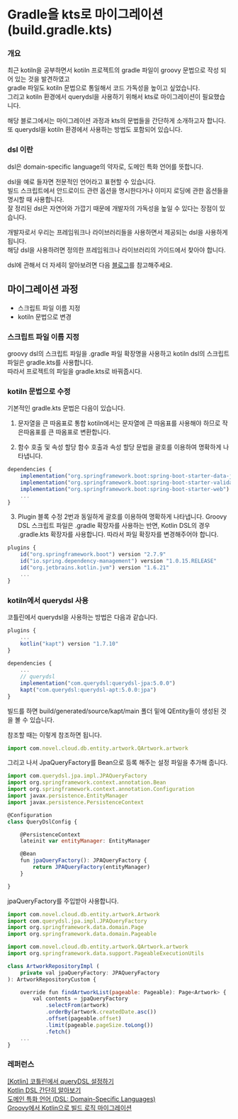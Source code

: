 # Gradle을 kts로 마이그레이션 (build.gradle.kts)

### 개요
최근 kotiln을 공부하면서 kotiln 프로젝트의 gradle 파일이 groovy 문법으로 작성 되어 있는 것을 발견하였고  
gradle 파일도 kotiln 문법으로 통일해서 코드 가독성을 높이고 싶었습니다.  
그리고 kotiln 환경에서 querydsl을 사용하기 위해서 kts로 마이그레이션이 필요했습니다.

해당 블로그에서는 마이그레이션 과정과 kts의 문법들을 간단하게 소개하고자 합니다.  
또 querydsl을 kotiln 환경에서 사용하는 방법도 포함되어 있습니다.

### dsl 이란
dsl은 domain-specific language의 약자로, 도메인 특화 언어를 뜻합니다.  

dsl을 예로 들자면 전문적인 언어라고 표현할 수 있습니다.  
빌드 스크립트에서 안드로이드 관련 옵션을 명시한다거나 이미지 로딩에 관한 옵션들을 명시할 때 사용합니다.  
잘 정리된 dsl은 자연어와 가깝기 때문에 개발자의 가독성을 높일 수 있다는 장점이 있습니다.  

개발자로서 우리는 프레임워크나 라이브러리들을 사용하면서 제공되는 dsl을 사용하게 됩니다.   
해당 dsl을 사용하려면 정의한 프레임워크나 라이브러리의 가이드에서 찾아야 합니다.  

dsl에 관해서 더 자세히 알아보려면 다음 [블로그](https://www.jetbrains.com/ko-kr/mps/concepts/domain-specific-languages/)를 참고해주세요.

## 마이그레이션 과정
- 스크립트 파일 이름 지정
- kotiln 문법으로 변경

### 스크립트 파일 이름 지정
groovy dsl의 스크립트 파일을 .gradle 파일 확장명을 사용하고 kotiln dsl의 스크립트 파일은 gradle.kts를 사용합니다.  
따라서 프로젝트의 파일을 gradle.kts로 바꿔줍시다.

### kotiln 문법으로 수정
기본적인 gradle.kts 문법은 다음이 있습니다.  

1. 문자열을 큰 따옴표로 통합
kotiln에서는 문자열에 큰 따옴표를 사용해야 하므로 작은따옴표를 큰 따옴표로 변환합니다.

2. 함수 호출 및 속성 할당
함수 호출과 속성 할당 문법을 괄호를 이용하여 명확하게 나타냅니다.

```js
dependencies {
	implementation("org.springframework.boot:spring-boot-starter-data-jpa")
	implementation("org.springframework.boot:spring-boot-starter-validation")
	implementation("org.springframework.boot:spring-boot-starter-web")
    ...
}
```

3. Plugin 블록 수정
2번과 동일하게 괄호를 이용하여 명확하게 나타냅니다.
Groovy DSL 스크립트 파일은 .gradle 확장자를 사용하는 반면, Kotlin DSL의 경우 .gradle.kts 확장자를 사용합니다. 따라서 파일 확장자를 변경해주어야 합니다.

```js
plugins {
	id("org.springframework.boot") version "2.7.9"
	id("io.spring.dependency-management") version "1.0.15.RELEASE"
	id("org.jetbrains.kotlin.jvm") version "1.6.21"
	...
}
```

### kotiln에서 querydsl 사용
코틀린에서 querydsl을 사용하는 방법은 다음과 같습니다.

```js
plugins {
    ...
    kotlin("kapt") version "1.7.10"
}
 
dependencies {
    ...
    // querydsl
    implementation("com.querydsl:querydsl-jpa:5.0.0")
    kapt("com.querydsl:querydsl-apt:5.0.0:jpa")
}
```

빌드를 하면 build/generated/source/kapt/main 폴더 밑에 QEntity들이 생성된 것을 볼 수 있습니다.  

참조할 때는 이렇게 참조하면 됩니다.

```js
import com.novel.cloud.db.entity.artwork.QArtwork.artwork
```

그리고 나서 JpaQueryFactory를 Bean으로 등록 해주는 설정 파일을 추가해 줍니다.

```js
import com.querydsl.jpa.impl.JPAQueryFactory
import org.springframework.context.annotation.Bean
import org.springframework.context.annotation.Configuration
import javax.persistence.EntityManager
import javax.persistence.PersistenceContext

@Configuration
class QueryDslConfig {

    @PersistenceContext
    lateinit var entityManager: EntityManager

    @Bean
    fun jpaQueryFactory(): JPAQueryFactory {
        return JPAQueryFactory(entityManager)
    }

}
```

jpaQueryFactory를 주입받아 사용합니다.

```js
import com.novel.cloud.db.entity.artwork.Artwork
import com.querydsl.jpa.impl.JPAQueryFactory
import org.springframework.data.domain.Page
import org.springframework.data.domain.Pageable

import com.novel.cloud.db.entity.artwork.QArtwork.artwork
import org.springframework.data.support.PageableExecutionUtils

class ArtworkRepositoryImpl (
    private val jpaQueryFactory: JPAQueryFactory
): ArtworkRepositoryCustom {

    override fun findArtworkList(pageable: Pageable): Page<Artwork> {
        val contents = jpaQueryFactory
            .selectFrom(artwork)
            .orderBy(artwork.createdDate.asc())
            .offset(pageable.offset)
            .limit(pageable.pageSize.toLong())
            .fetch()
    ...
}
```

### 레퍼런스
[[Kotlin] 코틀린에서 queryDSL 설정하기](https://shanepark.tistory.com/421)  
[Kotlin DSL 간단히 알아보기](https://myungpyo.medium.com/kotlin-dsl-%EA%B0%84%EB%8B%A8%ED%9E%88-%EC%95%8C%EC%95%84%EB%B3%B4%EA%B8%B0-5f95fddf00f9)  
[도메인 특화 언어 (DSL: Domain-Specific Languages)](https://www.jetbrains.com/ko-kr/mps/concepts/domain-specific-languages/)  
[Groovy에서 Kotlin으로 빌드 로직 마이그레이션](https://docs.gradle.org/current/userguide/migrating_from_groovy_to_kotlin_dsl.html#interop)






